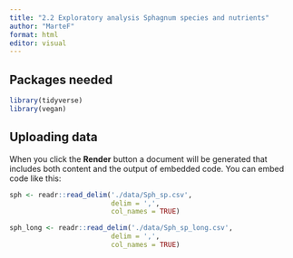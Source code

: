 ```yaml
---
title: "2.2 Exploratory analysis Sphagnum species and nutrients"
author: "MarteF"
format: html
editor: visual
---
```


## Packages needed

```r
library(tidyverse)
library(vegan)
```

## Uploading data

When you click the **Render** button a document will be generated that includes both content and the output of embedded code. You can embed code like this:

```r
sph <- readr::read_delim('./data/Sph_sp.csv',                                    
                         delim = ',',                                   
                         col_names = TRUE)

sph_long <- readr::read_delim('./data/Sph_sp_long.csv',                                    
                         delim = ',',                                   
                         col_names = TRUE)


```
